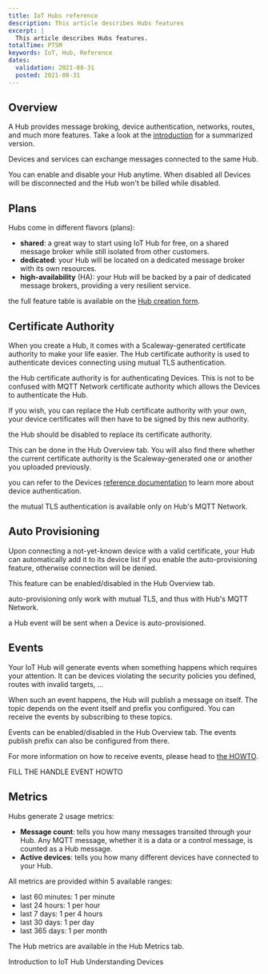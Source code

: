 ```yaml
---
title: IoT Hubs reference
description: This article describes Hubs features
excerpt: |
  This article describes Hubs features.
totalTime: PT5M
keywords: IoT, Hub, Reference
dates:
  validation: 2021-08-31
  posted: 2021-08-31
---
```

## Overview

A Hub provides message broking, device authentication, networks, routes, and much more features. Take a look at the [introduction](/iot/iot-hub/introduction/) for a summarized version.

Devices and services can exchange messages connected to the same Hub.

You can enable and disable your Hub anytime. When disabled all Devices will be disconnected and the Hub won't be billed while disabled.

## Plans

Hubs come in different flavors (plans):
- **shared**: a great way to start using IoT Hub for free, on a shared message broker while still isolated from other customers.
- **dedicated**: your Hub will be located on a dedicated message broker with its own resources.
- **high-availability** (HA): your Hub will be backed by a pair of dedicated message brokers, providing a very resilient service.

<Message type="note">

the full feature table is available on the [Hub creation form](https://console.scaleway.com/iot-hub/hubs/create).

</Message>

## Certificate Authority

When you create a Hub, it comes with a Scaleway-generated certificate authority to make your life easier. The Hub certificate authority is used to authenticate devices connecting using mutual TLS authentication.

<Message type="note">

the Hub certificate authority is for authenticating Devices. This is not to be confused with MQTT Network certificate authority which allows the Devices to authenticate the Hub.

</Message>

If you wish, you can replace the Hub certificate authority with your own, your device certificates will then have to be signed by this new authority.

<Message type="note">

the Hub should be disabled to replace its certificate authority.

</Message>

This can be done in the Hub Overview tab. You will also find there whether the current certificate authority is the Scaleway-generated one or another you uploaded previously.

<Message type="note">

you can refer to the Devices [reference documentation](/iot/iot-hub/reference-content/devices/) to learn more about device authentication.

</Message>

<Message type="requirement">

the mutual TLS authentication is available only on Hub's MQTT Network.

</Message>

## Auto Provisioning

Upon connecting a not-yet-known device with a valid certificate, your Hub can automatically add it to its device list if you enable the auto-provisioning feature, otherwise connection will be denied.

This feature can be enabled/disabled in the Hub Overview tab.

<Message type="requirement">

auto-provisioning only work with mutual TLS, and thus with Hub's MQTT Network.

</Message>

<Message type="note">

a Hub event will be sent when a Device is auto-provisioned.

</Message>

## Events

Your IoT Hub will generate events when something happens which requires your attention. It can be devices violating the security policies you defined, routes with invalid targets, ...

When such an event happens, the Hub will publish a message on itself. The topic depends on the event itself and prefix you configured. You can receive the events by subscribing to these topics.

Events can be enabled/disabled in the Hub Overview tab. The events publish prefix can also be configured from there.

For more information on how to receive events, please head to [the HOWTO](/iot/iot-hub/howto/handle-events).

<Message type="important">

FILL THE HANDLE EVENT HOWTO

</Message>

## Metrics

Hubs generate 2 usage metrics:
- **Message count**: tells you how many messages transited through your Hub. Any MQTT message, whether it is a data or a control message, is counted as a Hub message.
- **Active devices**: tells you how many different devices have connected to your Hub.

All metrics are provided within 5 available ranges:
- last 60 minutes: 1 per minute
- last 24 hours: 1 per hour
- last 7 days: 1 per 4 hours
- last 30 days: 1 per day
- last 365 days: 1 per month

The Hub metrics are available in the Hub Metrics tab.

<Navigation title="See Also">
  <PreviousButton to="/iot/iot-hub/introduction/">Introduction to IoT Hub</PreviousButton>
  <NextButton to="/iot/iot-hub/reference-content/devices/">Understanding Devices</NextButton>
</Navigation>

